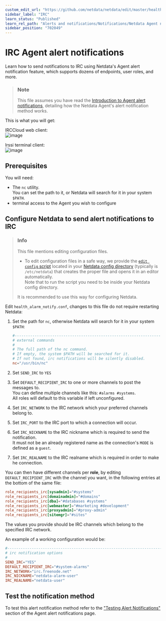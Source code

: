 ```yaml
---
custom_edit_url: "https://github.com/netdata/netdata/edit/master/health/notifications/irc/README.md"
sidebar_label: "IRC"
learn_status: "Published"
learn_rel_path: "Alerts and notifications/Notifications/Netdata Agent notifications"
sidebar_position: "702049"
---
```

# IRC Agent alert notifications

Learn how to send notifications to IRC using Netdata's Agent alert notification feature, which supports dozens of endpoints, user roles, and more.

> ### Note
>
> This file assumes you have read the [Introduction to Agent alert notifications](/docs/alerts-and-notifications/notifications/netdata-agent-notifications), detailing how the Netdata Agent's alert notification method works.

This is what you will get:

IRCCloud web client:  
![image](https://user-images.githubusercontent.com/31221999/36793487-3735673e-1ca6-11e8-8880-d1d8b6cd3bc0.png)

Irssi terminal client:  
![image](https://user-images.githubusercontent.com/31221999/36793486-3713ada6-1ca6-11e8-8c12-70d956ad801e.png)

## Prerequisites

You will need:

- The `nc` utility.  
   You can set the path to it, or Netdata will search for it in your system `$PATH`.
- terminal access to the Agent you wish to configure

## Configure Netdata to send alert notifications to IRC

> ### Info
>
> This file mentions editing configuration files.  
>
> - To edit configuration files in a safe way, we provide the [`edit config` script](/docs/typical-netdata-agent-configurations/configuration#use-edit-config-to-edit-configuration-files) located in your [Netdata config directory](/docs/typical-netdata-agent-configurations/configuration#the-netdata-config-directory) (typically is `/etc/netdata`) that creates the proper file and opens it in an editor automatically.  
> Note that to run the script you need to be inside your Netdata config directory.
>
> It is recommended to use this way for configuring Netdata.

Edit `health_alarm_notify.conf`, changes to this file do not require restarting Netdata:

1. Set the path for `nc`, otherwise Netdata will search for it in your system `$PATH`:

    ```conf
    #------------------------------------------------------------------------------
    # external commands
    #
    # The full path of the nc command.
    # If empty, the system $PATH will be searched for it.
    # If not found, irc notifications will be silently disabled.
    nc="/usr/bin/nc"
    ```

2. Set `SEND_IRC` to `YES`
3. Set `DEFAULT_RECIPIENT_IRC` to one or more channels to post the messages to.  
   You can define multiple channels like this: `#alarms #systems`.  
   All roles will default to this variable if left unconfigured.
4. Set `IRC_NETWORK` to the IRC network which your preferred channels belong to.
5. Set `IRC_PORT` to the IRC port to which a connection will occur.
6. Set `IRC_NICKNAME` to the IRC nickname which is required to send the notification.  
   It must not be an already registered name as the connection's `MODE` is defined as a `guest`.
7. Set `IRC_REALNAME` to the IRC realname which is required in order to make he connection.

You can then have different channels per **role**, by editing `DEFAULT_RECIPIENT_IRC` with the channel you want, in the following entries at the bottom of the same file:

```conf
role_recipients_irc[sysadmin]="#systems"
role_recipients_irc[domainadmin]="#domains"
role_recipients_irc[dba]="#databases #systems"
role_recipients_irc[webmaster]="#marketing #development"
role_recipients_irc[proxyadmin]="#proxy-admin"
role_recipients_irc[sitemgr]="#sites"
```

The values you provide should be IRC channels which belong to the specified IRC network.

An example of a working configuration would be:

```conf
#------------------------------------------------------------------------------
# irc notification options
#
SEND_IRC="YES"
DEFAULT_RECIPIENT_IRC="#system-alarms"
IRC_NETWORK="irc.freenode.net"
IRC_NICKNAME="netdata-alarm-user"
IRC_REALNAME="netdata-user"
```

## Test the notification method

To test this alert notification method refer to the ["Testing Alert Notifications"](/docs/alerts-and-notifications/notifications/netdata-agent-notifications#testing-alert-notifications) section of the Agent alert notifications page.
